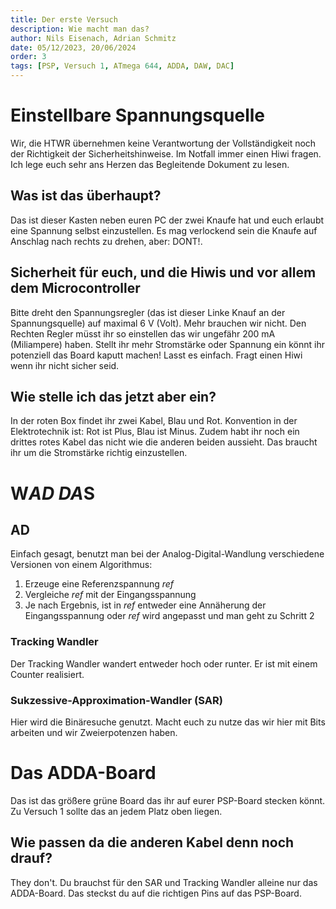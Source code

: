 ```yaml
---
title: Der erste Versuch
description: Wie macht man das?
author: Nils Eisenach, Adrian Schmitz
date: 05/12/2023, 20/06/2024
order: 3
tags: [PSP, Versuch 1, ATmega 644, ADDA, DAW, DAC]
---
```


# Einstellbare Spannungsquelle
Wir, die HTWR übernehmen keine Verantwortung der Vollständigkeit noch der Richtigkeit der Sicherheitshinweise. Im Notfall immer einen Hiwi fragen. Ich lege euch sehr ans Herzen das Begleitende Dokument zu lesen.

## Was ist das überhaupt?
Das ist dieser Kasten neben euren PC der zwei Knaufe hat und euch erlaubt eine Spannung selbst einzustellen. Es mag verlockend sein die Knaufe auf Anschlag nach rechts zu drehen, aber: DONT!.

## Sicherheit für euch, und die Hiwis und vor allem dem Microcontroller
Bitte dreht den Spannungsregler (das ist dieser Linke Knauf an der Spannungsquelle) auf maximal 6 V (Volt). Mehr brauchen wir nicht. Den Rechten Regler müsst ihr so einstellen das wir ungefähr 200 mA (Miliampere) haben. Stellt ihr mehr Stromstärke oder Spannung ein könnt ihr potenziell das Board kaputt machen! Lasst es einfach. Fragt einen Hiwi wenn ihr nicht sicher seid.

## Wie stelle ich das jetzt aber ein?
In der roten Box findet ihr zwei Kabel, Blau und Rot. Konvention in der Elektrotechnik ist: Rot ist Plus, Blau ist Minus. Zudem habt ihr noch ein drittes rotes Kabel das nicht wie die anderen beiden aussieht. Das braucht ihr um die Stromstärke richtig einzustellen.


# W***AD DA***S
## AD
Einfach gesagt, benutzt man bei der Analog-Digital-Wandlung verschiedene Versionen von einem Algorithmus:
1. Erzeuge eine Referenzspannung $ref$
2. Vergleiche $ref$ mit der Eingangsspannung
3. Je nach Ergebnis, ist in $ref$ entweder eine Annäherung der Eingangsspannung oder $ref$ wird angepasst und man geht zu Schritt 2

### Tracking Wandler
Der Tracking Wandler wandert entweder hoch oder runter. Er ist mit einem Counter realisiert.

### Sukzessive-Approximation-Wandler (SAR)
Hier wird die Binäresuche genutzt. Macht euch zu nutze das wir hier mit Bits arbeiten und wir Zweierpotenzen haben.

# Das ADDA-Board
Das ist das größere grüne Board das ihr auf eurer PSP-Board stecken könnt. Zu Versuch 1 sollte das an jedem Platz oben liegen.

## Wie passen da die anderen Kabel denn noch drauf?
They don't. Du brauchst für den SAR und Tracking Wandler alleine nur das ADDA-Board. Das steckst du auf die richtigen Pins auf das PSP-Board.
